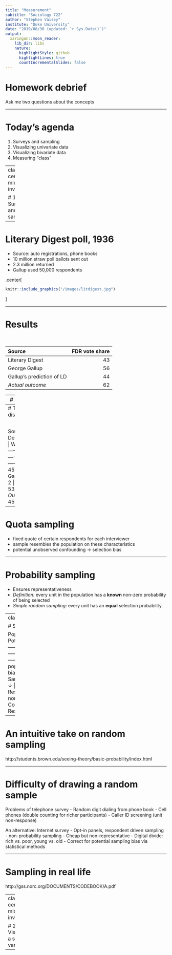 ```yaml
---
title: "Measurement"
subtitle: "Sociology 722"
author: "Stephen Vaisey"
institute: "Duke University"
date: "2019/08/30 (updated: `r Sys.Date()`)"
output:
  xaringan::moon_reader:
    lib_dir: libs
    nature:
      highlightStyle: github
      highlightLines: true
      countIncrementalSlides: false
---
```


# Homework debrief

Ask me two questions about the concepts

---

# Today's agenda

1. Surveys and sampling
2. Visualizing univariate data
3. Visualizing bivariate data
4. Measuring "class"

---
class: center, middle, inverse

# 1. Surveys and sampling

---

# Literary Digest poll, 1936

- Source: auto registrations, phone books
- 10 million straw poll ballots sent out
- 2.3 million returned
- Gallup used 50,000 respondents

.center[

```r
knitr::include_graphics("/images/litdigest.jpg")

```
]

---

# Results

$~$

Source                     |  FDR vote share  |
:--------------------------|-----------------:|
Literary Digest            |              43
George Gallup              |              56
Gallup's prediction of LD  |              44
*Actual outcome*           |              62

---
# 1948 Election

```r
knitr::include_graphics("/images/truman.jpg")

```

---
# The polling disaster

$~$

Source           | Truman| Dewey|Thurmond | Wallace
:----------------|------:|-----:|--------:|--------:|
Crossley         |  45   |  50  |     2   |     3
Gallup           |  44   |  50  |     2   |     4
Roper            |  38   |  53  |     5   |     4
*Actual Outcome* |  50   |  45  |     3   |     2

---
# Quota sampling

- fixed quote of certain respondents for each interviewer
- sample resembles the population on these characteristics
- potential unobserved confounding $\rightarrow$ selection bias

---

# Probability sampling
- Ensures representativeness
- *Definition:* every unit in the population has a **known** non-zero probability of being selected
- *Simple random sampling:* every unit has an **equal** selection probability

---
class:smaller

# Sources of Bias
 
 Population                         |     Sample              |      Potential Bias   |
:----------------------------------:|:-----------------------:|:---------------------:|
  Target population                 |                         |
  $\downarrow$                      |                         |    Frame bias
  Frame population $\rightarrow$    |   Sample                |    *Sampling bias*
                                    |   $\downarrow$          |    Unit non-response
                                    |   Respondents           |
                                    |   $\downarrow$          |    Item non-response
                                    |   Completed items       |   
                                    |                         |    Response bias
                                    
---

# An intuitive take on random sampling

http://students.brown.edu/seeing-theory/basic-probability/index.html

---

# Difficulty of drawing a random sample

Problems of telephone survey
- Random digit dialing from phone book
- Cell phones (double counting for richer participants)
- Caller ID screening (unit non-response)

An alternative: Internet survey
- Opt-in panels, respondent driven sampling   
- non-probability sampling
- Cheap but non-representative
- Digital divide: rich vs. poor, young vs. old
- Correct for potential sampling bias via statistical methods

---

# Sampling in real life

http://gss.norc.org/DOCUMENTS/CODEBOOK/A.pdf

---
class: center, middle, inverse

# 2. Visualizing a single variable


---
